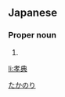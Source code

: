 ==Japanese==
{{ja-kanjitab|孝|典}}

===Proper noun===
{{ja-pos|proper|たかのり}}

# {{given name|male|lang=ja}}

[[Category:Japanese male given names|たかのり]]

[[li:孝典]]
